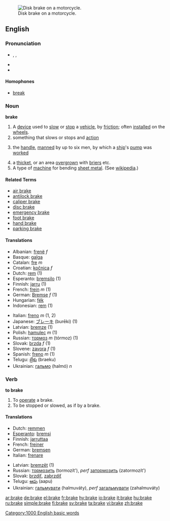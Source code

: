 [[Image:Disc brake.jpg|thumb|right|Disk brake on a motorcycle.]]
==English==
{{wikipedia|brake}}

===Pronunciation===
* {{AHD|brāk}}, {{IPA|/bɹeɪk/}}, {{SAMPA|/breIk/}}
* {{audio|en-us-brake.ogg|Audio (US)}}
* {{Rhymes|eɪk}}

====Homophones====
*[[break]]

===Noun===
'''brake'''

# A [[device]] used to [[slow]] or [[stop]] a [[vehicle]], by [[friction]]; often [[installed]] on the [[wheel]]s.
# something that slows or stops and [[action]]
#{{nautical}} the [[handle]], [[manned]] by up to six men, by which a [[ship]]'s [[pump]] was [[worked]]
# a [[thicket]], or an area [[overgrown]] with [[brier]]s etc.
# A type of [[machine]] for bending [[sheet metal]].  (See [[wikipedia:Brake (box and pan)|wikipedia]].)

====Related Terms====
*[[air brake]]
*[[antilock brake]]
*[[caliper brake]]
*[[disc brake]]
*[[emergency brake]]
*[[foot brake]]
*[[hand brake]]
*[[parking brake]]

====Translations====
{{top}}
*Albanian: [[frenë]] ''f''
*Basque: [[galga]]
*Catalan: [[fre]] ''m''
*Croatian: [[kočnica]] ''f''
*Dutch: [[rem]] (1)
*Esperanto: [[bremsilo]] (1)
*Finnish: [[jarru]] (1)
*French: [[frein]] ''m'' (1)
*German: [[Bremse]] ''f'' (1)
*Hungarian: [[fék]]
*Indonesian: [[rem]] (1)
{{mid}}
*Italian: [[freno]] ''m'' (1, 2)
*Japanese: [[ブレーキ]] (burēki) (1)
*Latvian: [[bremze]] {{f}} (1)
*Polish: [[hamulec]] ''m'' (1)
*Russian: [[тормоз]] ''m'' (tórmoz) (1)
*Slovak: [[brzda]] ''f'' (1)
*Slovene: [[zavora]] ''f'' (1)
*Spanish: [[freno]] ''m'' (1)
*Telugu: [[బ్రేకు]] (braeku)
*Ukrainian: [[гальмо]] (halmó) ''n''
{{bottom}}

===Verb===
'''to brake'''

# To [[operate]] a brake.
# To be stopped or slowed, as if by a brake.

==== Translations ====
{{top}}
*Dutch: [[remmen]]
*[[Esperanto]]: [[bremsi]]
*Finnish: [[jarruttaa]]
*French: [[freiner]]
*German: [[bremsen]]
*Italian: [[frenare]]
{{mid}}
*Latvian: [[bremzēt]] (1)
*Russian: [[тормозить]] (tormozít'), ''perf'' [[затормозить]] (zatormozít')
*Slovak: [[brzdiť]], [[zabrzdiť]]
*Telugu: [[ఆపు]] (aapu)
*Ukrainian: [[гальмувати]] (halmuváty), ''perf'' [[загальмувати]] (zahalmuváty)
{{bottom}}

[[Category:1000 English basic words]]

[[ar:brake]]
[[de:brake]]
[[el:brake]]
[[fr:brake]]
[[hy:brake]]
[[io:brake]]
[[it:brake]]
[[hu:brake]]
[[ru:brake]]
[[simple:brake]]
[[fi:brake]]
[[sv:brake]]
[[ta:brake]]
[[vi:brake]]
[[zh:brake]]
